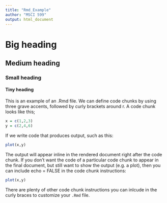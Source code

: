 ```yaml
---
title: "Rmd_Example"
author: "MSCI 599"
output: html_document
---
```


# Big heading
## Medium heading
### Small heading
#### Tiny heading

This is an example of an .Rmd file. We can define code chunks by using three grave accents, followed by curly brackets around r. A code chunk looks like this;

```r
x = c(1,2,3)
y = c(2,4,6)
```

If we write code that produces output, such as this:

```r
plot(x,y)
```

The output will appear inline in the rendered document right after the code chunk. If you don’t want the code of a particular code chunk to appear in the final document, but still want to show the output (e.g. a plot), then you can include echo = FALSE in the code chunk instructions:

```r
plot(x,y)
```

There are plenty of other code chunk instructions you can inlcude in the curly braces to customize your `.Rmd` file. 
